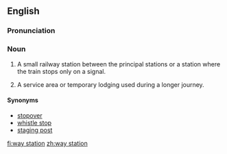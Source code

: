 ==English==
===Pronunciation===
{{homophones|lang=en|weigh station}}

===Noun===
{{en-noun|head=[[way]] [[station]]}}

# A small railway station between the principal stations or a station where the train stops only on a signal.
# {{figuratively}} A service area or temporary lodging used during a longer journey.

====Synonyms====
* [[stopover]]
* [[whistle stop]]
* [[staging post]]

[[fi:way station]]
[[zh:way station]]